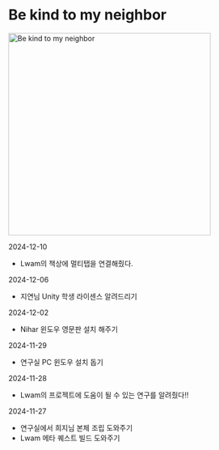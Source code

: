 # Be kind to my neighbor

<Image
  src="/images/neighbor/sharing.webp"
  alt="Be kind to my neighbor"
  width="400"
  height="400"
/>

2024-12-10

- Lwam의 책상에 멀티탭을 연결해줬다.

2024-12-06

- 지연님 Unity 학생 라이센스 알려드리기

2024-12-02

- Nihar 윈도우 영문판 설치 해주기

2024-11-29

- 연구실 PC 윈도우 설치 돕기

2024-11-28

- Lwam의 프로젝트에 도움이 될 수 있는 연구를 알려줬다!!

2024-11-27

- 연구실에서 희지님 본체 조립 도와주기
- Lwam 메타 퀘스트 빌드 도와주기
